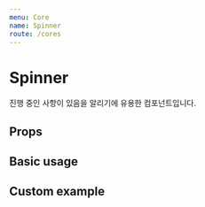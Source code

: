 ```yaml
---
menu: Core
name: Spinner
route: /cores
---
```



# Spinner

진행 중인 사항이 있음을 알리기에 유용한 컴포넌트입니다.

## Props

<PropsTable of={Spinner} />

## Basic usage

<Playground>
  <Spinner />
</Playground>

## Custom example

<Playground>
  <Spinner
    size={ 100 }
    backgroundColor="red"
    color="pink"
  />
</Playground>
